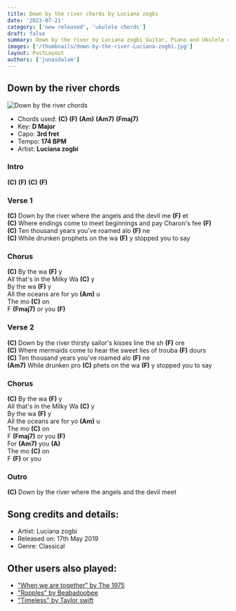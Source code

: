 ```yaml
---
title: Down by the river chords by Luciana zogbi
date: '2023-07-21'
category: ['new released', 'ukulele chords']
draft: false
summary: Down by the river by Luciana zogbi Guitar, Piano and Ukulele chords, Chords used - (C) (F) (Am) (Am7) (Fmaj7) , Capo - 3rd fret , Key - D Major.
images: ['/thumbnails/down-by-the-river-Luciana-zogbi.jpg']
layout: PostLayout
authors: ['junaidalam']
---
```


## Down by the river chords

![Down by the river chords](/thumbnails/down-by-the-river-Luciana-zogbi.jpg)

- Chords used: **(C)** **(F)** **(Am)** **(Am7)** **(Fmaj7)**
- Key: **D Major**
- Capo: **3rd fret**
- Tempo: **174 BPM**
- Artist: **Luciana zogbi**

### Intro

**(C)** **(F)** **(C)** **(F)**

### Verse 1

**(C)** Down by the river where the angels and the devil me **(F)** et\
**(C)** Where endings come to meet beginnings and pay Charon's fee **(F)**\
**(C)** Ten thousand years you've roamed alo **(F)** ne\
**(C)** While drunken prophets on the wa **(F)** y stopped you to say

### Chorus

**(C)** By the wa **(F)** y\
All that's in the Milky Wa **(C)** y\
By the wa **(F)** y\
All the oceans are for yo **(Am)** u\
The mo **(C)** on\
F **(Fmaj7)** or you **(F)**

### Verse 2

**(C)** Down by the river thirsty sailor's kisses line the sh **(F)** ore\
**(C)** Where mermaids come to hear the sweet lies of trouba **(F)** dours\
**(C)** Ten thousand years you've roamed alo **(F)** ne\
**(Am7)** While drunken pro **(C)** phets on the wa **(F)** y stopped you to say

### Chorus

**(C)** By the wa **(F)** y\
All that's in the Milky Wa **(C)** y\
By the wa **(F)** y\
All the oceans are for yo **(Am)** u\
The mo **(C)** on\
F **(Fmaj7)** or you **(F)**\
For **(Am7)** you **(A)**\
The mo **(C)** on\
F **(F)** or you

### Outro

**(C)** Down by the river where the angels and the devil meet

## Song credits and details:

- Artist: Luciana zogbi
- Released on: 17th May 2019
- Genre: Classical

## Other users also played:

- ["When we are together" by The 1975](https://www.chordsco.com/chords/when-we-are-together-chords-by-the-1975)
- ["Ropples" by Beabadoobee](https://www.chordsco.com/chords/ripples-chords-by-beabadoobee)
- ["Timeless" by Taylor swift](https://www.chordsco.com/chords/timeless-chords-by-taylor-swift)
